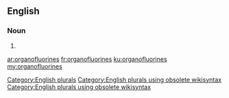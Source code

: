 ==English==

===Noun===
{{head|en}}

# {{plural of|organofluorine}}

[[Category:English plurals]][[Category:English plurals using obsolete wikisyntax]][[Category:English plurals using obsolete wikisyntax]]

[[ar:organofluorines]]
[[fr:organofluorines]]
[[ku:organofluorines]]
[[my:organofluorines]]